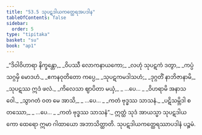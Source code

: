 ```yaml
---
title: "53.5 သုပဋဒါယကတ္ထေရအပဒါန"
tableOfContents: false
sidebar:
  order: 5
type: "tipitaka"
basket: "su"
book: "ap1"
---
```



<DynamicBreadcrumb />

<Division number="31" book="ap1" e="ch" v="20" p="431">

<Paragraph number="6836" type="verses" book="ap1">
_“ဒိဝါဝိဟာရာ နိက္ခန္တော,_  
_ဝိပဿီ လောကနာယကော;_  
_လဟုံ သုပဋကံ ဒတွာ,_  
_ကပ္ပံ သဂ္ဂမှိ မောဒဟံ._  

</Paragraph>

</Division>
<Division number="32" book="ap1" e="ch" v="20" p="431">

<Paragraph number="6837" type="verses" book="ap1">
_ဧကနဝုတိတော ကပ္ပေ,_  
_သုပဋကမဒါသဟံ;_  
_ဒုဂ္ဂတိံ နာဘိဇာနာမိ,_  
_သုပဋဿ ဣဒံ ဖလံ._  

</Paragraph>

</Division>
<Division number="33" book="ap1" e="ch" v="20" p="431">

<Paragraph number="6838" type="verses" book="ap1">
_ကိလေသာ ဈာပိတာ မယှံ,_  
_ …ပေ… _  
_ဝိဟရာမိ အနာသဝေါ._  

</Paragraph>

</Division>
<Division number="34" book="ap1" e="ch" v="20" p="432">

<Paragraph number="6839" type="verses" book="ap1">
_သွာဂတံ ဝတ မေ အာသိ,_  
_ …ပေ… _  
_ကတံ ဗုဒ္ဓဿ သာသနံ._  

</Paragraph>

</Division>
<Division number="35" book="ap1" e="ch" v="20" p="432">

<Paragraph number="6840" type="verses" book="ap1">
_ပဋိသမ္ဘိဒါ စတဿော,_  
_ …ပေ… _  
_ကတံ ဗုဒ္ဓဿ သာသနံ”._  

</Paragraph>

<Paragraph number="6841" book="ap1">
ဣတ္ထံ သုဒံ အာယသ္မာ သုပဋဒါယကော ထေရော ဣမာ ဂါထာယော အဘာသိတ္ထာတိ.

</Paragraph>
</Division>

<Paragraph number="6842" type="center" book="ap1">
သုပဋဒါယကတ္ထေရဿာပဒါနံ ပဉ္စမံ.
</Paragraph>
